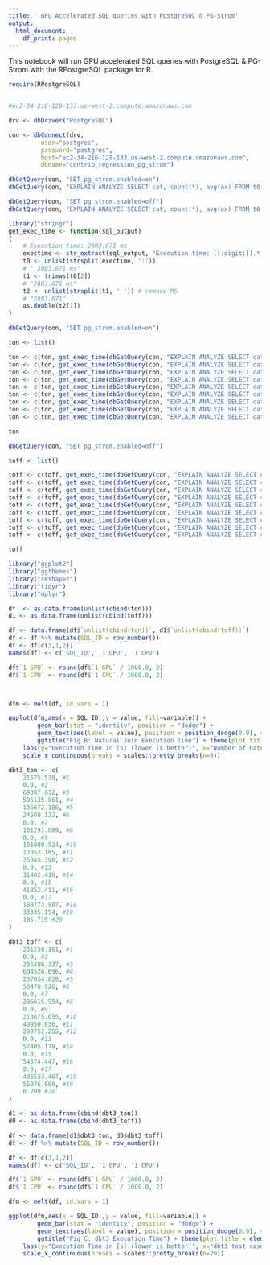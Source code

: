 ```yaml
---
title: ' GPU Accelerated SQL queries with PostgreSQL & PG-Strom'
output:
  html_document:
    df_print: paged
---
```


This notebook will run GPU accelerated SQL queries with PostgreSQL & PG-Strom 
with the RPostgreSQL package for R. 

```r
require(RPostgreSQL)


#ec2-34-216-128-133.us-west-2.compute.amazonaws.com

drv <- dbDriver("PostgreSQL")

con <- dbConnect(drv, 
		 user="postgres", 
		 password="postgres", 
		 host="ec2-34-216-128-133.us-west-2.compute.amazonaws.com", 
		 dbname="contrib_regression_pg_strom")
```


```r
dbGetQuery(con, "SET pg_strom.enabled=on")
dbGetQuery(con, "EXPLAIN ANALYZE SELECT cat, count(*), avg(ax) FROM t0 NATURAL JOIN t1 GROUP BY CAT")
```





```r
dbGetQuery(con, "SET pg_strom.enabled=off")
dbGetQuery(con, "EXPLAIN ANALYZE SELECT cat, count(*), avg(ax) FROM t0 NATURAL JOIN t1 GROUP BY CAT")
```

```r
library("stringr")
get_exec_time <- function(sql_output)
{
	# Execution time: 2803.671 ms
	exectime <- str_extract(sql_output, "Execution time: [[:digit:]].* ms")
	t0 <- unlist(strsplit(exectime, ':'))
	# " 2803.671 ms"
	t1 <- trimws(t0[2])
	# "2803.671 ms"
	t2 <- unlist(strsplit(t1, ' ')) # remove MS
	# "2803.671"
	as.double(t2[1])
}
```

```r
dbGetQuery(con, "SET pg_strom.enabled=on")

ton <- list()

ton <- c(ton, get_exec_time(dbGetQuery(con, "EXPLAIN ANALYZE SELECT cat, count(*), avg(ax) FROM t0 NATURAL JOIN t1 GROUP BY CAT")))
ton <- c(ton, get_exec_time(dbGetQuery(con, "EXPLAIN ANALYZE SELECT cat, count(*), avg(ax) FROM t0 NATURAL JOIN t1 NATURAL JOIN t2 GROUP BY CAT")))
ton <- c(ton, get_exec_time(dbGetQuery(con, "EXPLAIN ANALYZE SELECT cat, count(*), avg(ax) FROM t0 NATURAL JOIN t1 NATURAL JOIN t2 NATURAL JOIN t3 GROUP BY CAT")))
ton <- c(ton, get_exec_time(dbGetQuery(con, "EXPLAIN ANALYZE SELECT cat, count(*), avg(ax) FROM t0 NATURAL JOIN t1 NATURAL JOIN t2 NATURAL JOIN t3 NATURAL JOIN t4 GROUP BY CAT")))
ton <- c(ton, get_exec_time(dbGetQuery(con, "EXPLAIN ANALYZE SELECT cat, count(*), avg(ax) FROM t0 NATURAL JOIN t1 NATURAL JOIN t2 NATURAL JOIN t3 NATURAL JOIN t4 NATURAL JOIN t5 GROUP BY CAT")))
ton <- c(ton, get_exec_time(dbGetQuery(con, "EXPLAIN ANALYZE SELECT cat, count(*), avg(ax) FROM t0 NATURAL JOIN t1 NATURAL JOIN t2 NATURAL JOIN t3 NATURAL JOIN t4 NATURAL JOIN t5 NATURAL JOIN t6 GROUP BY CAT")))
ton <- c(ton, get_exec_time(dbGetQuery(con, "EXPLAIN ANALYZE SELECT cat, count(*), avg(ax) FROM t0 NATURAL JOIN t1 NATURAL JOIN t2 NATURAL JOIN t3 NATURAL JOIN t4 NATURAL JOIN t5 NATURAL JOIN t6 NATURAL JOIN t7 GROUP BY CAT")))
ton <- c(ton, get_exec_time(dbGetQuery(con, "EXPLAIN ANALYZE SELECT cat, count(*), avg(ax) FROM t0 NATURAL JOIN t1 NATURAL JOIN t2 NATURAL JOIN t3 NATURAL JOIN t4 NATURAL JOIN t5 NATURAL JOIN t6 NATURAL JOIN t7 NATURAL JOIN t8 GROUP BY CAT")))
ton <- c(ton, get_exec_time(dbGetQuery(con, "EXPLAIN ANALYZE SELECT cat, count(*), avg(ax) FROM t0 NATURAL JOIN t1 NATURAL JOIN t2 NATURAL JOIN t3 NATURAL JOIN t4 NATURAL JOIN t5 NATURAL JOIN t6 NATURAL JOIN t7 NATURAL JOIN t8 NATURAL JOIN t9 GROUP BY CAT")))

ton

```

```r
dbGetQuery(con, "SET pg_strom.enabled=off")

toff <- list()

toff <- c(toff, get_exec_time(dbGetQuery(con, "EXPLAIN ANALYZE SELECT cat, count(*), avg(ax) FROM t0 NATURAL JOIN t1 GROUP BY CAT")))
toff <- c(toff, get_exec_time(dbGetQuery(con, "EXPLAIN ANALYZE SELECT cat, count(*), avg(ax) FROM t0 NATURAL JOIN t1 NATURAL JOIN t2 GROUP BY CAT")))
toff <- c(toff, get_exec_time(dbGetQuery(con, "EXPLAIN ANALYZE SELECT cat, count(*), avg(ax) FROM t0 NATURAL JOIN t1 NATURAL JOIN t2 NATURAL JOIN t3 GROUP BY CAT")))
toff <- c(toff, get_exec_time(dbGetQuery(con, "EXPLAIN ANALYZE SELECT cat, count(*), avg(ax) FROM t0 NATURAL JOIN t1 NATURAL JOIN t2 NATURAL JOIN t3 NATURAL JOIN t4 GROUP BY CAT")))
toff <- c(toff, get_exec_time(dbGetQuery(con, "EXPLAIN ANALYZE SELECT cat, count(*), avg(ax) FROM t0 NATURAL JOIN t1 NATURAL JOIN t2 NATURAL JOIN t3 NATURAL JOIN t4 NATURAL JOIN t5 GROUP BY CAT")))
toff <- c(toff, get_exec_time(dbGetQuery(con, "EXPLAIN ANALYZE SELECT cat, count(*), avg(ax) FROM t0 NATURAL JOIN t1 NATURAL JOIN t2 NATURAL JOIN t3 NATURAL JOIN t4 NATURAL JOIN t5 NATURAL JOIN t6 GROUP BY CAT")))
toff <- c(toff, get_exec_time(dbGetQuery(con, "EXPLAIN ANALYZE SELECT cat, count(*), avg(ax) FROM t0 NATURAL JOIN t1 NATURAL JOIN t2 NATURAL JOIN t3 NATURAL JOIN t4 NATURAL JOIN t5 NATURAL JOIN t6 NATURAL JOIN t7 GROUP BY CAT")))
toff <- c(toff, get_exec_time(dbGetQuery(con, "EXPLAIN ANALYZE SELECT cat, count(*), avg(ax) FROM t0 NATURAL JOIN t1 NATURAL JOIN t2 NATURAL JOIN t3 NATURAL JOIN t4 NATURAL JOIN t5 NATURAL JOIN t6 NATURAL JOIN t7 NATURAL JOIN t8 GROUP BY CAT")))
toff <- c(toff, get_exec_time(dbGetQuery(con, "EXPLAIN ANALYZE SELECT cat, count(*), avg(ax) FROM t0 NATURAL JOIN t1 NATURAL JOIN t2 NATURAL JOIN t3 NATURAL JOIN t4 NATURAL JOIN t5 NATURAL JOIN t6 NATURAL JOIN t7 NATURAL JOIN t8 NATURAL JOIN t9 GROUP BY CAT")))

toff

```



```r
library("ggplot2")
library("ggthemes")
library("reshape2")
library("tidyr")
library("dplyr")

df  <- as.data.frame(unlist(cbind(ton)))
d1 <- as.data.frame(unlist(cbind(toff)))

df <- data.frame(df$`unlist(cbind(ton))`, d1$`unlist(cbind(toff))`)
df <- df %>% mutate(SQL_ID = row_number())
df <- df[c(3,1,2)]
names(df) <- c('SQL_ID', '1 GPU', '1 CPU')

df$`1 GPU` <- round(df$`1 GPU` / 1000.0, 2)
df$`1 CPU` <- round(df$`1 CPU` / 1000.0, 2)



dfm <- melt(df, id.vars = 1)
```


```r
ggplot(dfm,aes(x = SQL_ID ,y = value, fill=variable)) + 
    	geom_bar(stat = "identity", position = "dodge") +
        geom_text(aes(label = value), position = position_dodge(0.9), vjust=1.3) +
        ggtitle("Fig B: Natural Join Execution Time") + theme(plot.title = element_text(hjust = 0.5)) +
	labs(y="Execution Time in [s] (lower is better)", x="Number of natural joins", fill="Compute Unit") +
	scale_x_continuous(breaks = scales::pretty_breaks(n=9))
```


```r

dbt3_ton <- c(
	21575.539, #1
	0.0, #2
	69307.632, #3
	595135.861, #4
	136672.186, #5
	24508.132, #6
	0.0, #7
	161291.089, #8
	0.0, #9
	191880.924, #10
	12053.165, #11
	75045.390, #12
	0.0, #13
	31402.416, #14
	0.0, #15
	41852.411, #16
	0.0, #17
	188773.987, #18
	33335.154, #19 
	105.719 #20
)

dbt3_toff <- c(
	231230.161, #1
	0.0, #2
	236486.337, #3
	604528.696, #4
	237034.828, #5
	50478.926, #6
	0.0, #7
	235615.954, #8
	0.0, #9
	213675.655, #10
	49950.036, #11
	299752.255, #12
	0.0, #13
	57405.178, #14
	0.0, #15
	54874.447, #16
	0.0, #17
	495533.467, #18
	55076.868, #19 
	0.209 #20
)

d1 <- as.data.frame(cbind(dbt3_ton))
d0 <- as.data.frame(cbind(dbt3_toff))

df <- data.frame(d1$dbt3_ton, d0$dbt3_toff)
df <- df %>% mutate(SQL_ID = row_number())

df <- df[c(3,1,2)]
names(df) <- c('SQL_ID', '1 GPU', '1 CPU')

df$`1 GPU` <- round(df$`1 GPU` / 1000.0, 2)
df$`1 CPU` <- round(df$`1 CPU` / 1000.0, 2)

dfm <- melt(df, id.vars = 1)

```



```r
ggplot(dfm,aes(x = SQL_ID ,y = value, fill=variable)) + 
    	geom_bar(stat = "identity", position = "dodge") +
        geom_text(aes(label = value), position = position_dodge(0.9), vjust=1.3) +
        ggtitle("Fig C: dbt3 Execution Time") + theme(plot.title = element_text(hjust = 0.5)) +
	labs(y="Execution Time in [s] (lower is better)", x="dbt3 test case", fill="Compute Unit") +
	scale_x_continuous(breaks = scales::pretty_breaks(n=20))
```
